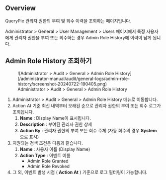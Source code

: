 ## Overview

QueryPie 관리자 권한의 부여 및 회수 이력을 조회하는 페이지입니다.

Administrator &gt; General &gt; User Management &gt; Users 페이지에서 특정 사용자에게 관리자 권한을 부여 또는 회수하는 경우 Admin Role History에 이력이 남게 됩니다.


## Admin Role History 조회하기

<figure data-layout="center" data-align="center">
![Administrator &gt; Audit &gt; General &gt; Admin Role History](/administrator-manual/audit/general-logs/admin-role-history/screenshot-20240722-190405.png)
<figcaption>
Administrator &gt; Audit &gt; General &gt; Admin Role History
</figcaption>
</figure>

1. Administrator &gt; Audit &gt; General &gt; Admin Role History 메뉴로 이동합니다.
2. Action At 기준 최신 내역부터 오래된 순으로 관리자 권한의 부여 또는 회수 로그가 조회됩니다.
    1.  **Name**  : Display Name이 표시됩니다.
    2.  **Description**  : 부여된 관리자 권한 상세
    3.  **Action By**  : 관리자 권한의 부여 또는 회수 주체 (자동 회수의 경우  **System**  으로 표시)
3. 지원되는 검색 조건은 다음과 같습니다.
    1.  **Name**  : 사용자 이름 (Display Name)
    2.  **Action Type**  : 이벤트 이름 
        * Admin Role Granted
        * Admin Role Revoked
4. 그 외, 이벤트 발생 시점 ( **Action At** ) 기준으로 로그 필터링이 가능합니다.


